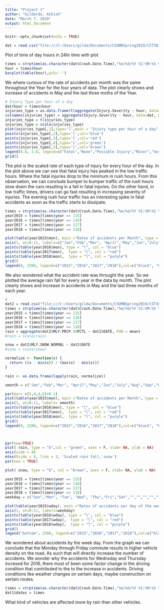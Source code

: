 ```yaml
---
title: "Project 1"
author: "Gildardo, Ashish"
date: "March 7, 2019"
output: html_document
---
```


```r
knitr::opts_chunk$set(echo = TRUE)
```

```r
dat = read.csv("file:///C:/Users/gilda/Documents/CSUMBSpring2019/CST383/Crash_Reporting_-_Drivers_Data.csv")

```

Plot of time of day
hours in 24hr time with plot

```r

times = strptime(as.character(dat$Crash.Date.Time),"%m/%d/%Y %I:%M:%S %p")
hour = times$hour
barplot(table(hour),pch='-')

```

We where curious of the rate of accidents per month was the same throughout the Year for the four years of data. The plot clearly shows and increase of accidents in May and the last three moths of the Year. 
```r
# Injury Type per hour of a day 
dat$hour = times$hour
injuries_type = as.data.frame(t(aggregate(Injury.Severity ~ hour, data=dat, FUN=table)[,2]))
colnames(injuries_type) = aggregate(Injury.Severity ~ hour, data=dat, FUN=table)[,1]
injuries_type = t(injuries_type)
injuries_type = scale(injuries_type)
plot(injuries_type[,1],type='l',main = "Injury type per hour of a day",xlab = "Hours",ylab="Scaled accidents")
points(injuries_type[,2],type='l',col='blue')
points(injuries_type[,3],type='l',col='red')
points(injuries_type[,4],type='l',col='green')
points(injuries_type[,5],type='l',col='brown')
legend(0.6, 2.8, legend=c("Fatal","None","Possible Injury","Minor","Serios"),col=c("black", "blue","red","green","brown"), lty=c(1,1,1,1,1), cex=0.8, title ="Injury Type")
grid()
```
The plot is the scaled rate of each type of injury for every hour of the day.
In the plot above we can see that fatal injury has peaked in the low traffic hours.
Where the fatal injuries drop to the minimum in rush hours.
From this observation, we can conclude bumper to bumper traffic of the rush hours slow down the cars resulting in a fall in fatal injuries.
On the other hand, in low traffic times, drivers can go fast resulting in increasing severity of injuries.
The evening rush hour traffic has an interesting spike in fatal accidents as soon as the traffic starts to dissipate.




```r
times = strptime(as.character(dat$Crash.Date.Time),"%m/%d/%Y %I:%M:%S %p")
year2015 = times[times$year == 115]
year2016 = times[times$year == 116]
year2017 = times[times$year == 117]
year2018 = times[times$year == 118]

plot(table(year2015$mon), main ="Rates of accidents per Month", type = "l",xaxt = "n" ,xlab = "Month", ylab = "Number of accidents", ylim = c(1000,2500))
axis(1, at=0:11, labels=c("Jan","Feb","Mar", "April","May","Jun","July","Aug","Sep","Oct","Nov", "Dec"))
points(table(year2016$mon), type = "l", col = "blue")
points(table(year2017$mon),  type = "l", col = "red")
points(table(year2018$mon),  type = "l", col = "purple")
grid()
legend(0, 2500, legend=c("2015","2016","2017","2018"),col=c("black", "blue","red","purple"), lty=c(1,1,1,1), cex=0.8, title ="Year")

```

We also wondered what the accident rate was throught the year. So we plotted the average rain fall for every year in the data by month. The plot clearly shows and increase in accidents in May and the last three months of each year. 

```r
#
dat2 = read.csv("file:///C:/Users/gilda/Documents/CSUMBSpring2019/CST383/Mont2010.csv") #weather data from NOAA ncdc.noaa.gov
times = strptime(as.character(dat$Crash.Date.Time),"%m/%d/%Y %I:%M:%S %p")
year2015 = times[times$year == 115]
year2016 = times[times$year == 116]
year2017 = times[times$year == 117]
year2018 = times[times$year == 118]
rain = aggregate(dat2$MLY.PRCP.50PCTL ~ dat2$DATE, FUN = mean)
#rain = scale(rain)

snow = dat2$MLY.SNOW.NORMAL ~ dat2$DATE
#snow = scale(snow)

normalize <- function(x) {
  return ((x - min(x)) / (max(x) - min(x)))
}

rain <- as.data.frame(lapply(rain, normalize))

xmonth = c("Jan","Feb","Mar", "April","May","Jun","July","Aug","Sep","Oct","Nov", "Dec")

par(mar= c(5,4,4,6)+0.1)
plot(table(year2015$mon), main ="Rates of accidents per Month", type = "l",xaxt = "n" ,xlab = "Month", ylab = "Number of accidents", ylim = c(1300,2100))
axis(1, at=0:11, labels= xmonth)
points(table(year2016$mon), type = "l", col = "blue")
points(table(year2017$mon),  type = "l", col = "red")
points(table(year2018$mon),  type = "l", col = "purple")
grid()
legend(0, 2200, legend=c("2015","2016","2017","2018"),col=c("black", "blue","red","purple"), lty=c(1,1,1,1), cex=0.8, title ="Year")



par(new=TRUE)
plot( rain, type = "b",col = "green", axes = F, xlab= NA, ylab = NA)
axis(side = 4)
mtext(side = 4, line = 3, 'Scaled rain fall, snow')
par(new = TRUE)

plot( snow, type = "b", col = "brown", axes = F, xlab= NA, ylab = NA)


```


```r
year2015 = times[times$year == 115]
year2016 = times[times$year == 116]
year2017 = times[times$year == 117]
year2018 = times[times$year == 118]
weekday = c("Sun","Mon", "Tue", "Wed", "Thu","Fri","Sat","","","","","")

plot(table(year2015$wday), main ="Rates of accidents per day of the week", type = "l",xaxt = "n" ,xlab = "Month", ylab = "Number of accidents", ylim = c(1300,4000))
axis(1, at=0:11, labels=weekday)
points(table(year2016$wday), type = "l", col = "blue")
points(table(year2017$wday),  type = "l", col = "red")
points(table(year2018$wday),  type = "l", col = "purple")
grid()
legend("bottom", 2500, legend=c("2015","2016","2017","2018"),col=c("black", "blue","red","purple"), lty=c(1,1,1,1), cex=0.8, title ="Year")
```
We wondered about accidents by the week day. From the graph we can conclude that the Monday through Friday commute results in higher vehicle density on the road. As such that will directly increase the number of accidents. We wonder why the accidents for Wednsday and Thursday incresed for 2016, there must of been some factor change in the driving condition that contributed to the to the increase in accidents. Driving conditions like weather changes on sertain days, maybe construction on sertain routes. 


```r
times = strptime(as.character(dat$Crash.Date.Time),"%m/%d/%Y %I:%M:%S %p")
dat1$dates = times


```

What kind of vehicles are affected more by rain than other vehicles. 
